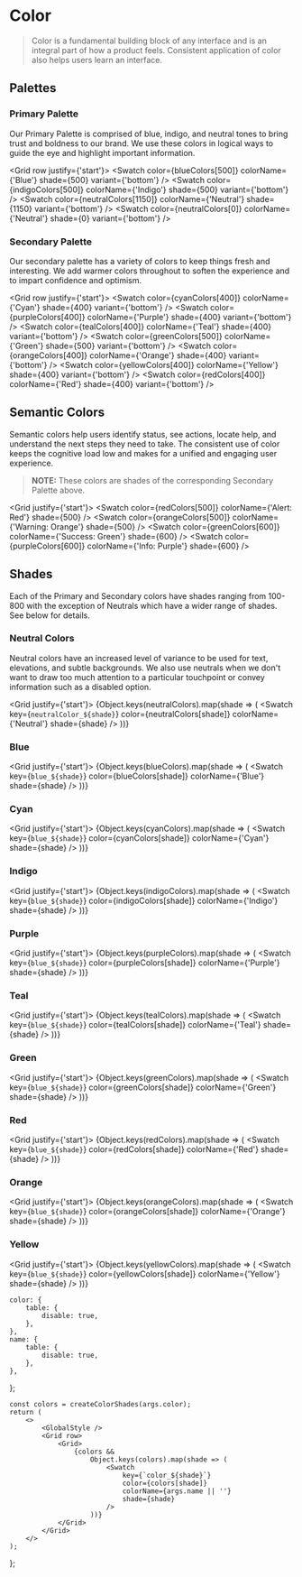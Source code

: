 


<Meta title="Foundations/Palette" />

# Color

> Color is a fundamental building block of any interface and is an integral part of how a product feels.
> Consistent application of color also helps users learn an interface.

## Palettes

### Primary Palette

Our Primary Palette is comprised of blue, indigo, and neutral tones to bring trust and boldness to our brand. We use
these colors in logical ways to guide the eye and highlight important information.

<Grid row justify={'start'}>
    <Swatch color={blueColors[500]} colorName={'Blue'} shade={500} variant={'bottom'} />
    <Swatch color={indigoColors[500]} colorName={'Indigo'} shade={500} variant={'bottom'} />
    <Swatch color={neutralColors[1150]} colorName={'Neutral'} shade={1150} variant={'bottom'} />
    <Swatch color={neutralColors[0]} colorName={'Neutral'} shade={0} variant={'bottom'} />
</Grid>

### Secondary Palette

Our secondary palette has a variety of colors to keep things fresh and interesting. We add warmer colors throughout to
soften the experience and to impart confidence and optimism.

<Grid row justify={'start'}>
    <Swatch color={cyanColors[400]} colorName={'Cyan'} shade={400} variant={'bottom'} />
    <Swatch color={purpleColors[400]} colorName={'Purple'} shade={400} variant={'bottom'} />
    <Swatch color={tealColors[400]} colorName={'Teal'} shade={400} variant={'bottom'} />
    <Swatch color={greenColors[500]} colorName={'Green'} shade={500} variant={'bottom'} />
    <Swatch color={orangeColors[400]} colorName={'Orange'} shade={400} variant={'bottom'} />
    <Swatch color={yellowColors[400]} colorName={'Yellow'} shade={400} variant={'bottom'} />
    <Swatch color={redColors[400]} colorName={'Red'} shade={400} variant={'bottom'} />
</Grid>

## Semantic Colors

Semantic colors help users identify status, see actions, locate help, and understand the next steps they need to take.
The consistent use of color keeps the cognitive load low and makes for a unified and engaging user experience.

> **NOTE:** These colors are shades of the corresponding Secondary Palette above.

<Grid justify={'start'}>
    <Swatch color={redColors[500]} colorName={'Alert: Red'} shade={500} />
    <Swatch color={orangeColors[500]} colorName={'Warning: Orange'} shade={500} />
    <Swatch color={greenColors[600]} colorName={'Success: Green'} shade={600} />
    <Swatch color={purpleColors[600]} colorName={'Info: Purple'} shade={600} />
</Grid>

## Shades

Each of the Primary and Secondary colors have shades ranging from 100-800 with the exception of Neutrals which have a
wider range of shades. See below for details.

### Neutral Colors

Neutral colors have an increased level of variance to be used for text, elevations, and subtle backgrounds. We also use
neutrals when we don't want to draw too much attention to a particular touchpoint or convey information such as a
disabled option.

<Grid justify={'start'}>
    {Object.keys(neutralColors).map(shade => (
        <Swatch key={`neutralColor_${shade}`} color={neutralColors[shade]} colorName={'Neutral'} shade={shade} />
    ))}
</Grid>

### Blue

<Grid justify={'start'}>
    {Object.keys(blueColors).map(shade => (
        <Swatch key={`blue_${shade}`} color={blueColors[shade]} colorName={'Blue'} shade={shade} />
    ))}
</Grid>

### Cyan

<Grid justify={'start'}>
    {Object.keys(cyanColors).map(shade => (
        <Swatch key={`blue_${shade}`} color={cyanColors[shade]} colorName={'Cyan'} shade={shade} />
    ))}
</Grid>

### Indigo

<Grid justify={'start'}>
    {Object.keys(indigoColors).map(shade => (
        <Swatch key={`blue_${shade}`} color={indigoColors[shade]} colorName={'Indigo'} shade={shade} />
    ))}
</Grid>

### Purple

<Grid justify={'start'}>
    {Object.keys(purpleColors).map(shade => (
        <Swatch key={`blue_${shade}`} color={purpleColors[shade]} colorName={'Purple'} shade={shade} />
    ))}
</Grid>

### Teal

<Grid justify={'start'}>
    {Object.keys(tealColors).map(shade => (
        <Swatch key={`blue_${shade}`} color={tealColors[shade]} colorName={'Teal'} shade={shade} />
    ))}
</Grid>

### Green

<Grid justify={'start'}>
    {Object.keys(greenColors).map(shade => (
        <Swatch key={`blue_${shade}`} color={greenColors[shade]} colorName={'Green'} shade={shade} />
    ))}
</Grid>

### Red

<Grid justify={'start'}>
    {Object.keys(redColors).map(shade => (
        <Swatch key={`blue_${shade}`} color={redColors[shade]} colorName={'Red'} shade={shade} />
    ))}
</Grid>

### Orange

<Grid justify={'start'}>
    {Object.keys(orangeColors).map(shade => (
        <Swatch key={`blue_${shade}`} color={orangeColors[shade]} colorName={'Orange'} shade={shade} />
    ))}
</Grid>

### Yellow

<Grid justify={'start'}>
    {Object.keys(yellowColors).map(shade => (
        <Swatch key={`blue_${shade}`} color={yellowColors[shade]} colorName={'Yellow'} shade={shade} />
    ))}
</Grid>

    color: {
        table: {
            disable: true,
        },
    },
    name: {
        table: {
            disable: true,
        },
    },
};

    const colors = createColorShades(args.color);
    return (
        <>
            <GlobalStyle />
            <Grid row>
                <Grid>
                    {colors &&
                        Object.keys(colors).map(shade => (
                            <Swatch
                                key={`color_${shade}`}
                                color={colors[shade]}
                                colorName={args.name || ''}
                                shade={shade}
                            />
                        ))}
                </Grid>
            </Grid>
        </>
    );
};

<Canvas hidden>
    <Story
        name="Custom Color"
        argTypes={{
            color: { control: 'color' },
        }}
        args={{
            color: '#14E7D1',
        }}
    >
        {Template.bind({})}
    </Story>
    <Story
        name="Blue"
        argTypes={argTypes}
        args={{
            name: 'Blue',
            color: '#1C58D9',
        }}
    >
        {Template.bind({})}
    </Story>
    <Story
        name="Cyan"
        argTypes={argTypes}
        args={{
            name: 'Cyan',
            color: '#1592E0',
        }}
    >
        {Template.bind({})}
    </Story>
    <Story
        name="Indigo"
        argTypes={argTypes}
        args={{
            name: 'Indigo',
            color: '#1E325C',
        }}
    >
        {Template.bind({})}
    </Story>
    <Story
        name="Purple"
        argTypes={argTypes}
        args={{
            name: 'Purple',
            color: '#484FAD',
        }}
    >
        {Template.bind({})}
    </Story>
    <Story
        name="Teal"
        argTypes={argTypes}
        args={{
            name: 'Teal',
            color: '#1ADBDB',
        }}
    >
        {Template.bind({})}
    </Story>
    <Story
        name="Green"
        argTypes={argTypes}
        args={{
            name: 'Green',
            color: '#3DB887',
        }}
    >
        {Template.bind({})}
    </Story>
    <Story
        name="Red"
        argTypes={argTypes}
        args={{
            name: 'Red',
            color: '#C43133',
        }}
    >
        {Template.bind({})}
    </Story>
    <Story
        name="Orange"
        argTypes={argTypes}
        args={{
            name: 'Orange',
            color: '#E07315',
        }}
    >
        {Template.bind({})}
    </Story>
    <Story
        name="Yellow"
        argTypes={argTypes}
        args={{
            name: 'Yellow',
            color: '#7A5600',
        }}
    >
        {Template.bind({})}
    </Story>
</Canvas>
